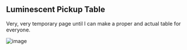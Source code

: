 ## Luminescent Pickup Table 

Very, very temporary page until I can make a proper and actual table for everyone.

![image](https://github.com/TeamLumi/luminescent-team/assets/73308769/42915b0a-91ba-4054-84d3-84b006297ef0)
